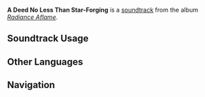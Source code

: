 {{Stub}}
{{Soundtrack Infobox
|image          = Radiance Aflame.png
|album          = Radiance Aflame
|disc           = 1
|number         = 13
|featured       = 
|featured2      = 
|featured3      = 
|featured_disc  = 
|featured_disc2 = 
|featured_disc3 = 
|youtube_id     = 
|spotify_id     = 4ph4kK6CwzUIQLCJ7QhJgt
|previous       = Land of Primal Flame
|next           = Sea of Shifting Sentience (Soundtrack)
}}
'''A Deed No Less Than Star-Forging''' is a [[soundtrack]] from the album ''[[Radiance Aflame]]''.

==Soundtrack Usage==
{{Soundtrack Usage
|location          = Ancient Sacred Mountain
|quest             = 
|domain            = 
|eventgameplay     = 
|special_displayed = 
|special           = 
|teapot            = 
|mediaoriginal     =
}}
<!--
==Other Arrangements==
{{Files by Category Gallery|Media Using an Unreleased Arrangement of {{subst:#titleparts:{{subst:PAGENAME}}}} Soundtrack}}
-->
<!--
==Production Credits==
{| class="wikitable"
! Position
! Staff<ref>NetEase Cloud Music: [https://music.163.com/#/song?id=NUMBER TITLE {{zh|}}]</ref>
|-
!
| ({{zh|}})
|}
|}
-->
<!--
==Gallery==
<gallery>
</gallery>
-->

==Other Languages==
{{Other Languages
|en       = A Deed No Less Than Star-Forging
|zhs      = 如铸星之业
|zhs_rm   = 
|zht      = 
|zht_rm   = 
|zh_tl    = 
|ja       = 星を鋳るが如き業
|ja_rm    = 
|ja_tl    = 
}}
<!--
==References==
{{Reflist}}
-->

==Navigation==
{{Soundtrack Navbox|Radiance Aflame}}